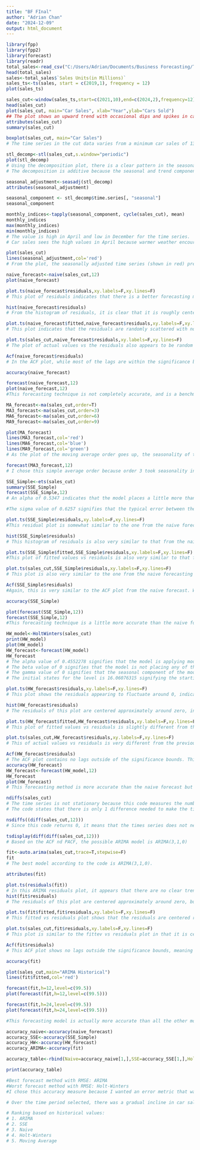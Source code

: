 ---
title: "BF FInal"
author: "Adrian Chan"
date: "2024-12-09"
output: html_document
---

```{r}
library(fpp)
library(fpp2)
library(forecast)
library(readr)
total_sales<-read_csv("C:/Users/Adrian/Documents/Business Forecasting/TOTALSA.csv")
head(total_sales)
sales<-total_sales$`Sales Units(in Millions)`
sales_ts<-ts(sales, start = c(2019,1), frequency = 12)
plot(sales_ts)

sales_cut<-window(sales_ts,start=c(2021,10),end=c(2024,2),frequency=12)
head(sales_cut)
plot(sales_cut, main="Car Sales", xlab="Year",ylab="Cars Sold")
## The plot shows an upward trend with occasional dips and spikes in car sales in the U.S. at random months of the year. There also does not appear to be seasonality in this time series data. This data was taken after Covid began to die down.
attributes(sales_cut)
summary(sales_cut)

boxplot(sales_cut, main="Car Sales")
# The time series in the cut data varies from a minimum car sales of 13.17 million to a maximum of 16.45 million. The median is larger than the mean, which makes sense since the minimum was so low and the data shows a steady increase. The interquartile range is also 0.97 million cars sold.

stl_decomp<-stl(sales_cut,s.window="periodic")
plot(stl_decomp)
# Using the decomposition plot, there is a clear pattern in the seasonal section of the plot. There are clear fluctuations that are regular and occur at consistent intervals (every 12 months).
# The decomposition is additive because the seasonal and trend components remain relatively constant over time. The seasonal component does not change over time as the trend changes.

seasonal_adjustment<-seasadj(stl_decomp)
attributes(seasonal_adjustment)

seasonal_component <- stl_decomp$time.series[, "seasonal"]
seasonal_component

monthly_indices<-tapply(seasonal_component, cycle(sales_cut), mean)
monthly_indices
max(monthly_indices)
min(monthly_indices)
# The value is high in April and low in December for the time series.
# Car sales sees the high values in April because warmer weather encourage people to shop for cars for their summer trips along with dealership promotions to clear out old inventory. December sees low values because it is the month where people prioritize buying gifts and spending on travel, leaving less money to buy cars. Additionally, the bad weather discourages people from wanting to drive and people typically wait for post-holiday and New Year promotions the following year that help to clear out inventory.

plot(sales_cut)
lines(seasonal_adjustment,col='red')
# From the plot, the seasonally adjusted time series (shown in red) pretty closely follows the line for the actual time series, suggesting that seasonality does not cause large fluctuations in the time series. While there is seasonality, it does not seem to impact the time series as much as the overall trend does.

naive_forecast<-naive(sales_cut,12)
plot(naive_forecast)

plot.ts(naive_forecast$residuals,xy.labels=F,xy.lines=F)
# This plot of residuals indicates that there is a better forecasting method that can be used to more accurately predict the number of cars sold in the U.S. and that it is only a benchmark. Since the residuals in this plot sees a wide range, a different forecasting method would provide a better performance.

hist(naive_forecast$residuals)
# From the histogram of residuals, it is clear that it is roughly centered at 0. This suggests that the naive forecast does not have a systematic bias. The histogram also appears to have a roughly symmetric (normal distribution) shape, but is slightly skewed toward negative residuals, indicating that it may occasionally overestimate values. Its large range indicates that the model may struggle to capture some significant variations in the data and that the outliers all the way to the right may indicate large errors in specific time periods where there are spikes in the time series. A better forecasting model can be used.

plot.ts(naive_forecast$fitted,naive_forecast$residuals,xy.labels=F,xy.lines=F)
# This plot indicates that the residuals are randomly scattered with no clear pattern but that there are many outliers since many of the residuals are far from 0

plot.ts(sales_cut,naive_forecast$residuals,xy.labels=F,xy.lines=F)
# The plot of actual values vs the residuals also appears to be random but since there are also large outliers with the residuals being far from 0, a better forecasting method can be utilized.

Acf(naive_forecast$residuals)
# In the ACF plot, while most of the lags are within the significance bounds, there are still some that are out of them, indicating a statistically significant autocorrelation at those lags. However, they do appear to be random with no clear pattern indicating that there is no autocorrelation between the lags. This model has not captured all the dependencies in the data, meaning there are patterns the naive model failed to account for and that a better forecasting model can be used.

accuracy(naive_forecast)

forecast(naive_forecast,12)
plot(naive_forecast,12)
#This forecasting technique is not completely accurate, and is a benchmark from which to compare other forecasting methods to. It does not take into consideration the seasonal aspect of the data and only predicts the next year's car sales based on the previous month's data. Its RMSE is 0.6980069 and forecasts next year's car sales will be 16.191 million. This was the forecasted value for the next 12 months.

MA_forecast<-ma(sales_cut,order=T)
MA3_forecast<-ma(sales_cut,order=3)
MA6_forecast<-ma(sales_cut,order=6)
MA9_forecast<-ma(sales_cut,order=9)

plot(MA_forecast)
lines(MA3_forecast,col='red')
lines(MA6_forecast,col='blue')
lines(MA9_forecast,col='green')
# As the plot of the moving average order goes up, the seasonality of the data seems to decrease, and only represents the trend in the data. The lower the order, the better the forecast seems to be for the data.

forecast(MA3_forecast,12)
# I chose this simple average order because order 3 took seasonality into account the most.

SSE_Simple<-ets(sales_cut)
summary(SSE_Simple)
forecast(SSE_Simple,12)
# An alpha of 0.5347 indicates that the model places a little more than half the weight on the most recent observations and that past observations have almost the same amount of influence on the forecast. The value of the initial states is 13.3922.

#The sigma value of 0.6257 signifies that the typical error between the actual and predicted values is about 0.6257 million cars sold.

plot.ts(SSE_Simple$residuals,xy.labels=F,xy.lines=F)
#This residual plot is somewhat similar to the one from the naive forecast. Since the Simple Exponential Smoothing method does not take into consideration the trend or seasonality and the residuals appear to be quite large, there are better forecasting methods that can be used. 

hist(SSE_Simple$residuals)
# This histogram of residuals is also very similar to that from the naive forecasting method. It is clear that it is roughly centered at 0. This suggests that the simple exponential smoothing forecast does not have a systematic bias. The histogram also appears to have a roughly symmetric (normal distribution) shape, but is slightly skewed toward negative residuals, indicating that it may occasionally overestimate values. Its large range indicates that the model may struggle to capture some significant variations in the data and that the outliers all the way to the right may indicate large errors in specific time periods where there are spikes in the time series. A better forecasting model can be used.

plot.ts(SSE_Simple$fitted,SSE_Simple$residuals,xy.labels=F,xy.lines=F)
#This plot of fitted values vs residuals is also very similar to that from the naive forecast. This plot indicates that the residuals are randomly scattered with no clear pattern but that there are many outliers since many of the residuals are far from 0. Again, more advanced forecasting method should be used.

plot.ts(sales_cut,SSE_Simple$residuals,xy.labels=F,xy.lines=F)
# This plot is also very similar to the one from the naive forecasting method. Again, the plot of actual values vs the residuals appears to be random but since there are also large outliers with the residuals being far from 0, a better forecasting method can be utilized.

Acf(SSE_Simple$residuals)
#Again, this is very similar to the ACF plot from the naive forecast. While most of the lags are within the significance bounds, there is still one that is out of them, indicating a statistically significant autocorrelation at that lag. However, they do appear to be random with no clear pattern indicating that there is no autocorrelation between the lags. This model has not captured all the dependencies in the data, meaning there are patterns the simple exponential smoothing model failed to account for and that a better forecasting model can be used.

accuracy(SSE_Simple)

plot(forecast(SSE_Simple,12))
forecast(SSE_Simple,12)
#This forecasting technique is a little more accurate than the naive forecast. However, it does not take into consideration the seasonal nor trend aspect of the data and only predicts the next year's ridership based on the previous month's data. Its RMSE is 0.6037203, which is only slightly better than the naive method and forecasts next year's car sales will be 16.02064 million. This was the forecasted value for the next 12 months.

HW_model<-HoltWinters(sales_cut)
print(HW_model)
plot(HW_model)
HW_forecast<-forecast(HW_model)
HW_forecast
# The alpha value of 0.4552278 signifies that the model is applying moderate smoothing to the level of the series. It is somewhat sensitive to recent changes in the data, but still considers historical data to smooth out random fluctuations.
# The beta value of 0 signifies that the model is not placing any of the weight on the most recent trend estimate and all the weight on the historical trend. This value suggest that the model is relatively slow to adapt to the changes in the trend over time. However, since the trend of the data is changing slowly over time, the low beta helps maintain smooth trend adjustments
# The gamma value of 0 signifies that the seasonal component of the model is not updated over time. This value means the model assumes that the seasonal pattern will remain constant and will not adapt to changes to seasonality over time. It is based on historical data but remains the same throughout the forecasting period.
# The initial states for the level is 16.06076315 signifying the starting point of the time series. The initial trend of 0.14408756 signifies that the series has a slight upward trend, with values increasing by approximately 0.14408756 million per time period. The initial state for seasonality of 0.24798264 signifies that the first month of the forecast is higher than the base level.

plot.ts(HW_forecast$residuals,xy.labels=F,xy.lines=F)
# This plot shows the residuals appearing to fluctuate around 0, indicating no large systemic bias in the forecast. The residuals also vary in magnitudes. Toward the later part of the time series (2023 and onward), the residuals become more volatile, deviating further from zero. This could indicate that the model is struggling to capture some of the seasonality and trend in the data. However, the plot does not appear to have a pattern. There are also some large residuals which could be outliers in the data.

hist(HW_forecast$residuals)
# The residuals of this plot are centered approximately around zero, indicating the model does not over or underestimate the actual values. It also appears slightly skewed to positive values, indicating the residuals may underestimate the actual values. Since there do not appear to be significant outliers, there does not seem to be any large errors.

plot.ts(HW_forecast$fitted,HW_forecast$residuals,xy.labels=F,xy.lines=F)
# This plot of fitted values vs residuals is slightly different from that of simple smoothing and naive. While most of the residuals are centered around 0, this plot indicates that the residuals are randomly scattered with no clear pattern but that there are some outliers since some of the residuals are far from 0. Again, more advanced forecasting methods should be used.

plot.ts(sales_cut,HW_forecast$residuals,xy.labels=F,xy.lines=F)
# This of actual values vs residuals is very different from the previous methods. This plot shows that most of the residuals are apparent more as the number of car sales goes up. This plot also shows that the residuals are randomly scattered with no clear pattern but that there are many outliers since many of the residuals are a good distance from 0. Again, more advanced forecasting method should be used.

Acf(HW_forecast$residuals)
# The ACF plot contains no lags outside of the significance bounds. This indicates that the residuals are random and uncorrelated and that the model adequately explains the patterns in the data and that the residuals are independent over time, meaning no autocorrelation. This indicates that the Holt-Winters method can be used to forecast car sales.
accuracy(HW_forecast)
HW_forecast<-forecast(HW_model,12)
HW_forecast
plot(HW_forecast)
# This forecasting method is more accurate than the naive forecast but not the simple smoothing method. It has an RMSE of 0.7502899. In one year, the Holt-Winters method forecasts the value of the time series to be 17.96638 million cars sold.

ndiffs(sales_cut)
# The time series is not stationary because this code measures the number of differences required to transform the data into a stationary series. Since the output of this is not 0, it means it is not stationary
# The code states that there is only 1 difference needed to make the time series stationary

nsdiffs((diff(sales_cut,12)))
# Since this code returns 0, it means that the times series does not need additional seasonal differencing to remove seasonal patterns.

tsdisplay(diff(diff(sales_cut,12)))
# Based on the ACF nd PACF, the possible ARIMA model is ARIMA(3,1,0)

fit<-auto.arima(sales_cut,trace=T,stepwise=F)
fit
# The best model according to the code is ARIMA(3,1,0).

attributes(fit)

plot.ts(residuals(fit))
# In this ARIMA residuals plot, it appears that there are no clear trends in the residuals with some spikes and dips, which may not be accounting for factors such as outliers.
hist(fit$residuals)
# The residuals of this plot are centered approximately around zero, but is skewed to positive values, indicating the residuals may be underestimating the actual values. There does appear to be 1 significant outlier, indicating a large error in the forecast. 

plot.ts(fit$fitted,fit$residuals,xy.labels=F,xy.lines=F)
# This fitted vs residuals plot shows that the residuals are centered roughly at 0, but there are some outliers. While most of the residuals are centered around 0, this plot indicates that the residuals are randomly scattered with no clear pattern but that there are some outliers since some of the residuals are far from 0.

plot.ts(sales_cut,fit$residuals,xy.labels=F,xy.lines=F)
# This plot is similar to the fittev vs residuals plot in that it is centered roughly at 0, but there do appear to be some positive and negative outliers. This plot does appear to have random residuals and are scattered, showing no pattern. 

Acf(fit$residuals)
# This ACF plot shows no lags outside the significance bounds, meaning the model has captured most of the autocorrelation. This model could be considered when forecasting car sales

accuracy(fit)

plot(sales_cut,main="ARIMA Historical")
lines(fit$fitted,col='red')

forecast(fit,h=12,level=c(99.5))
plot(forecast(fit,h=12,level=c(99.5)))

forecast(fit,h=24,level=c(99.5))
plot(forecast(fit,h=24,level=c(99.5)))

#This forecasting model is actually more accurate than all the other models since its RMSE is only 0.5259604. In one year, it predicts that the car sales will be 16.03272 million and in 2 years will be 16.00080 million. 

accuracy_naive<-accuracy(naive_forecast)
accuracy_SSE<-accuracy(SSE_Simple)
accuracy_HW<-accuracy(HW_forecast)
accuracy_ARIMA<-accuracy(fit)

accuracy_table<-rbind(Naive=accuracy_naive[1,],SSE=accuracy_SSE[1,],Holt_Winters=accuracy_HW[1,],ARIMA=accuracy_ARIMA[1,])

print(accuracy_table)

#Best forecast method with RMSE: ARIMA
#Worst forecast method with RMSE: Holt-Winters
#I chose this accuracy measure because I wanted an error metric that was easy to interpret, the data contained units (in millions of dollars), penalizes large errors more heavily, and is not as sensitive to small errors.

# Over the time period selected, there was a gradual incline in car sales after October 2021 with clear seasonality. I think that in the next year, the data will slightly increase following the data and will do the same the next 2 years taking seasonality into account.

# Ranking based on historical values:
# 1. ARIMA
# 2. SSE
# 3. Naive
# 4. Holt-Winters
# 5. Moving Average

```

